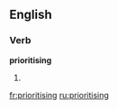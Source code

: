 ==English==

===Verb===
'''prioritising'''

# {{present participle of|[[prioritise]]}}

[[fr:prioritising]]
[[ru:prioritising]]